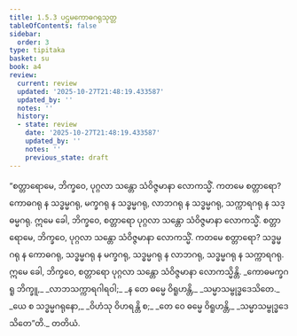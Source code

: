 ```yaml
---
title: 1.5.3 ပဌမကောဓဂရုသုတ္တ
tableOfContents: false
sidebar:
  order: 3
type: tipitaka
basket: su
book: a4
review:
  current: review
  updated: '2025-10-27T21:48:19.433587'
  updated_by: ''
  notes: ''
  history:
  - state: review
    date: '2025-10-27T21:48:19.433587'
    updated_by: ''
    notes: ''
    previous_state: draft
---
```



<ReviewStatus review={frontmatter.review} showDetails={true} />

<HypothesisAnnotation frontmatter={frontmatter} />

<DynamicBreadcrumb />

<Division number="43" book="a4" e="ch" v="15" p="355">

<Paragraph number="302" book="a4">
“စတ္တာရောမေ, ဘိက္ခဝေ, ပုဂ္ဂလာ သန္တော သံဝိဇ္ဇမာနာ လောကသ္မိံ. ကတမေ စတ္တာရော? ကောဓဂရု န သဒ္ဓမ္မဂရု, မက္ခဂရု န သဒ္ဓမ္မဂရု, လာဘဂရု န သဒ္ဓမ္မဂရု, သက္ကာရဂရု န သဒ္ဓမ္မဂရု. ဣမေ ခေါ, ဘိက္ခဝေ, စတ္တာရော ပုဂ္ဂလာ သန္တော သံဝိဇ္ဇမာနာ လောကသ္မိံ.
</Paragraph>

<Paragraph number="303" book="a4">
စတ္တာရောမေ, ဘိက္ခဝေ, ပုဂ္ဂလာ သန္တော သံဝိဇ္ဇမာနာ လောကသ္မိံ. ကတမေ စတ္တာရော? သဒ္ဓမ္မဂရု န ကောဓဂရု, သဒ္ဓမ္မဂရု န မက္ခဂရု, သဒ္ဓမ္မဂရု န လာဘဂရု, သဒ္ဓမ္မဂရု န သက္ကာရဂရု. ဣမေ ခေါ, ဘိက္ခဝေ, စတ္တာရော ပုဂ္ဂလာ သန္တော သံဝိဇ္ဇမာနာ လောကသ္မိန္တိ.
</Paragraph>

<Paragraph number="304" type="verses" book="a4">
_ကောဓမက္ခဂရူ ဘိက္ခူ,_  
_လာဘသက္ကာရဂါရဝါ;_  
_န တေ ဓမ္မေ ဝိရူဟန္တိ,_  
_သမ္မာသမ္ဗုဒ္ဓဒေသိတေ._  

</Paragraph>

<Paragraph number="305" type="verses" book="a4">
_ယေ စ သဒ္ဓမ္မဂရုနော,_  
_ဝိဟံသု ဝိဟရန္တိ စ;_  
_တေ ဝေ ဓမ္မေ ဝိရူဟန္တိ,_  
_သမ္မာသမ္ဗုဒ္ဓဒေသိတေ”တိ._  


</Paragraph>
</Division>

<Paragraph number="306" type="center" book="a4">
တတိယံ.
</Paragraph>